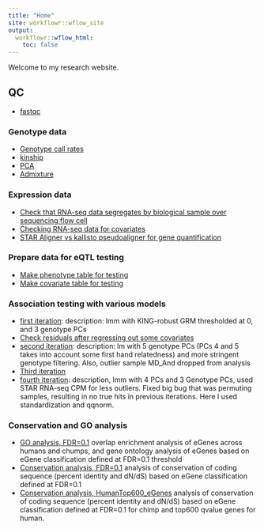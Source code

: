 ```yaml
---
title: "Home"
site: workflowr::wflow_site
output:
  workflowr::wflow_html:
    toc: false
---
```


Welcome to my research website.

## QC
- [fastqc](../output/multiqc.html)

### Genotype data
- [Genotype call rates]()
- [kinship](20190321_Check-Kinship-And-PopulationStructure.html)
- [PCA](20190326_PCA.html)
- [Admixture](20190326_Admixture.html)

### Expression data
- [Check that RNA-seq data segregates by biological sample over sequencing flow cell](20190325_MergingRNASeqLanes.html)
- [Checking RNA-seq data for covariates](20190320_Check-RNAseq-PCs.html)
- [STAR Aligner vs kallisto pseudoaligner for gene quantification](20190429_RNASeqSTAR_quantifications.html)

### Prepare data for eQTL testing
- [Make phenotype table for testing](20190327_MakeFamPhenotypeFile.html)
- [Make covariate table for testing](20190327_MakeCovariateFiles.html)

### Association testing with various models
- [first iteration](20190412_Check_eQTLs.html): description: lmm with KING-robust GRM thresholded at 0, and 3 genotype PCs
- [Check residuals after regressing out some covariates](20190421_RegressOutRNASeqPCs.html)
- [second iteration](20190424_Check_eQTLs.html): description: lm with 5 genotype PCs (PCs 4 and 5 takes into account some first hand relatedness) and more stringent genotype filtering. Also, outlier sample MD_And dropped from analysis
- [Third iteration](20190428_Check_eQTLs.html)
- [fourth iteration](20190502_Check_eQTLs.html): description, lmm with 4 PCs and 3 Genotype PCs, used STAR RNA-seq CPM for less outliers. Fixed big bug that was permuting samples, resulting in no true hits in previous iterations. Here I used standardization and qqnorm.

### Conservation and GO analysis
- [GO analysis, FDR=0.1](20190521_eQTL_CrossSpeciesEnrichment.html) overlap enrichment analysis of eGenes across humans and chumps, and gene ontology analysis of eGenes based on eGene classification defined at FDR=0.1 threshold
- [Conservation analysis, FDR=0.1](20190606_eGene_Conservation.html) analysis of conservation of coding sequence (percent identity and dN/dS) based on eGene classification defined at FDR=0.1
- [Conservation analysis, HumanTop600_eGenes](20190606_eGene_Conservation_TopN.html) analysis of conservation of coding sequence (percent identity and dN/dS) based on eGene classification defined at FDR=0.1 for chimp and top600 qvalue genes for human.
